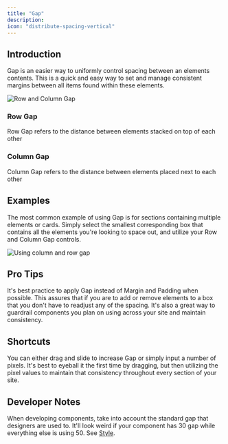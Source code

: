 ```yaml
---
title: "Gap"
description:
icon: "distribute-spacing-vertical"
---
```


## Introduction

Gap is an easier way to uniformly control spacing between an elements contents. This is a quick and easy way to set and manage consistent margins between all items found within these elements.

![Row and Column Gap](public/images/property-panels/Gap.png)

### Row Gap

Row Gap refers to the distance between elements stacked on top of each other

### Column Gap

Column Gap refers to the distance between elements placed next to each other

## Examples

The most common example of using Gap is for sections containing multiple elements or cards. Simply select the smallest corresponding box that contains all the elements you're looking to space out, and utilize your Row and Column Gap controls.

![Using column and row gap](public/images/property-panels/Gap.gif)

## Pro Tips

It's best practice to apply Gap instead of Margin and Padding when possible. This assures that if you are to add or remove elements to a box that you don't have to readjust any of the spacing. It's also a great way to guardrail components you plan on using across your site and maintain consistency.

## Shortcuts

You can either drag and slide to increase Gap or simply input a number of pixels. It's best to eyeball it the first time by dragging, but then utilizing the pixel values to maintain that consistency throughout every section of your site.

## Developer Notes

When developing components, take into account the standard gap that designers are used to. It'll look weird if your component has 30 gap while everything else is using 50. See [Style](https://docs.makeswift.com/reference/controls/style).
